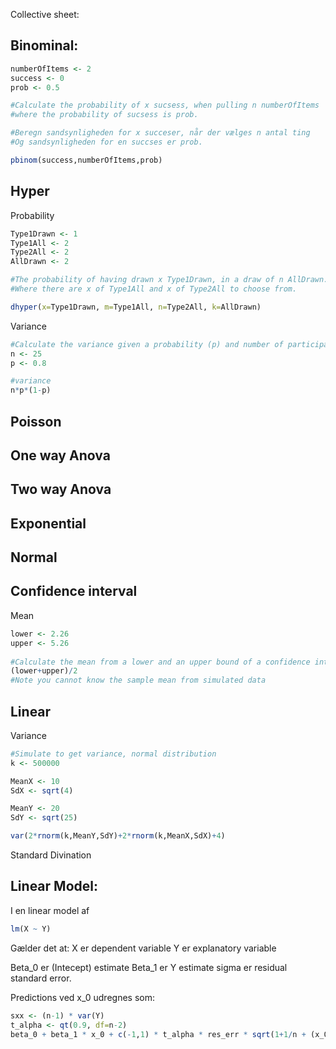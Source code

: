 Collective sheet:



Binominal:
--------------------------------------------------
```r
numberOfItems <- 2
success <- 0
prob <- 0.5

#Calculate the probability of x sucsess, when pulling n numberOfItems
#where the probability of sucsess is prob.

#Beregn sandsynligheden for x succeser, når der vælges n antal ting
#Og sandsynligheden for en succses er prob.

pbinom(success,numberOfItems,prob)
```



Hyper
--------------------------------------------------
Probability
```r
Type1Drawn <- 1
Type1All <- 2
Type2All <- 2
AllDrawn <- 2

#The probability of having drawn x Type1Drawn, in a draw of n AllDrawn.
#Where there are x of Type1All and x of Type2All to choose from.

dhyper(x=Type1Drawn, m=Type1All, n=Type2All, k=AllDrawn)

```

Variance
```r

#Calculate the variance given a probability (p) and number of participants (n)
n <- 25
p <- 0.8

#variance
n*p*(1-p)

```





Poisson
--------------------------------------------------












One way Anova
--------------------------------------------------


Two way Anova
--------------------------------------------------




Exponential
--------------------------------------------------

Normal
--------------------------------------------------

Confidence interval
--------------------------------------------------
Mean 
```r
lower <- 2.26
upper <- 5.26
  
#Calculate the mean from a lower and an upper bound of a confidence interval of the mean
(lower+upper)/2
#Note you cannot know the sample mean from simulated data

```


Linear
------------------------------------------------


Variance
```r
#Simulate to get variance, normal distribution
k <- 500000

MeanX <- 10
SdX <- sqrt(4)

MeanY <- 20
SdY <- sqrt(25)

var(2*rnorm(k,MeanY,SdY)+2*rnorm(k,MeanX,SdX)+4)
```
Standard Divination


Linear Model:
------------------------------------------------
I en linear model af
```r
lm(X ~ Y)
```

Gælder det at:
X er dependent variable
Y er explanatory variable

Beta_0 er (Intecept) estimate
Beta_1 er Y estimate
sigma er residual standard error.


Predictions ved x_0 udregnes som:
```r
sxx <- (n-1) * var(Y)
t_alpha <- qt(0.9, df=n-2)
beta_0 + beta_1 * x_0 + c(-1,1) * t_alpha * res_err * sqrt(1+1/n + (x_0-mean(x)/ sxx))
```








